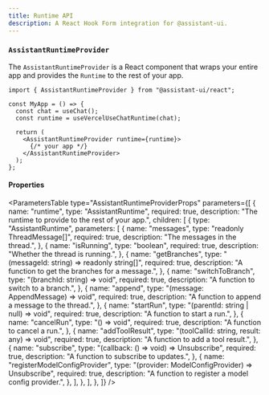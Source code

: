 ```yaml
---
title: Runtime API
description: A React Hook Form integration for @assistant-ui.
---
```



### `AssistantRuntimeProvider`

The `AssistantRuntimeProvider` is a React component that wraps your entire app and provides the `Runtime` to the rest of your app.

```tsx {1, 8, 10}
import { AssistantRuntimeProvider } from "@assistant-ui/react";

const MyApp = () => {
  const chat = useChat();
  const runtime = useVercelUseChatRuntime(chat);

  return (
    <AssistantRuntimeProvider runtime={runtime}>
      {/* your app */}
    </AssistantRuntimeProvider>
  );
};
```

#### Properties

<ParametersTable
  type="AssistantRuntimeProviderProps"
  parameters={[
    {
      name: "runtime",
      type: "AssistantRuntime",
      required: true,
      description: "The runtime to provide to the rest of your app.",
      children: [
        {
          type: "AssistantRuntime",
          parameters: [
            {
              name: "messages",
              type: "readonly ThreadMessage[]",
              required: true,
              description: "The messages in the thread.",
            },
            {
              name: "isRunning",
              type: "boolean",
              required: true,
              description: "Whether the thread is running.",
            },
            {
              name: "getBranches",
              type: "(messageId: string) => readonly string[]",
              required: true,
              description: "A function to get the branches for a message.",
            },
            {
              name: "switchToBranch",
              type: "(branchId: string) => void",
              required: true,
              description: "A function to switch to a branch.",
            },
            {
              name: "append",
              type: "(message: AppendMessage) => void",
              required: true,
              description: "A function to append a message to the thread.",
            },
            {
              name: "startRun",
              type: "(parentId: string | null) => void",
              required: true,
              description: "A function to start a run.",
            },
            {
              name: "cancelRun",
              type: "() => void",
              required: true,
              description: "A function to cancel a run.",
            },
            {
              name: "addToolResult",
              type: "(toolCallId: string, result: any) => void",
              required: true,
              description: "A function to add a tool result.",
            },
            {
              name: "subscribe",
              type: "(callback: () => void) => Unsubscribe",
              required: true,
              description: "A function to subscribe to updates.",
            },
            {
              name: "registerModelConfigProvider",
              type: "(provider: ModelConfigProvider) => Unsubscribe",
              required: true,
              description: "A function to register a model config provider.",
            },
          ],
        },
      ],
    },
  ]}
/>
